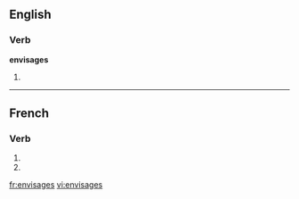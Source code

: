 {{also|envisagés}}
==English==

===Verb===
'''envisages'''

# {{third person singular of|[[envisage]]}}

----

==French==

===Verb===
{{fr-verb-form}}

# {{conjugation of|envisager||2|s|pres|ind|lang=fr}}
# {{conjugation of|envisager||2|s|pres|sub|lang=fr}}

[[fr:envisages]]
[[vi:envisages]]